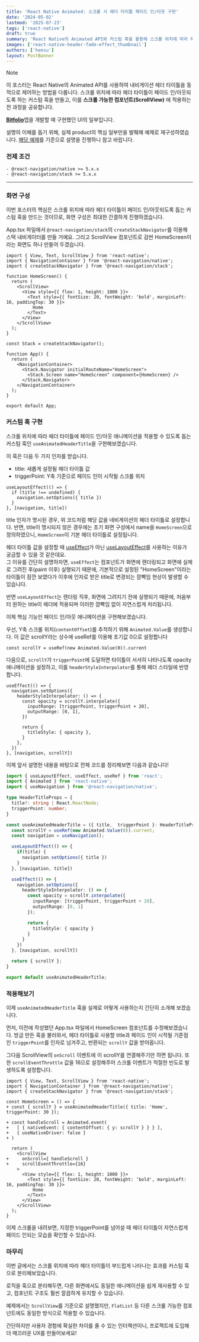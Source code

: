 ```yaml
---
title: 'React Native Animated: 스크롤 시 헤더 타이틀 페이드 인/아웃 구현'
date: '2024-05-02'
lastmod: '2025-07-23'
tags: ['react-native']
draft: true
summary: 'React Native의 Animated API와 커스텀 훅을 활용해 스크롤 위치에 따라 헤더 타이틀을 자연스럽게 페이드 인/아웃시키는 방법을 다룹니다.'
images: ['react-native-header-fade-effect_thumbnail']
authors: ['heesu']
layout: PostBanner
---
```


> [!NOTE]
> 이 포스터는 React Native의 Animated API를 사용하여 내비게이션 헤더 타이틀을 동적으로 제어하는 방법을 다룹니다.
> 스크롤 위치에 따라 헤더 타이틀이 페이드 인/아웃되도록 하는 커스텀 훅을 만들고, 이를 **스크롤 가능한 컴포넌트(ScrollView)** 에 적용하는 전 과정을 공유합니다.

[**Bitfolio**](https://github.com/dqdq4197/BitFolio-app)앱을 개발할 때 구현했던 UI의 일부입니다.

설명의 이해를 돕기 위해, 실제 product의 핵심 일부만을 발췌해 예제로 재구성하였습니다. [해당 예제](https://snack.expo.dev/@heesuio/configuring-the-header-bar-%7C-react-navigation)를 기준으로 설명을 진행하니 참고 바랍니다.

### 전제 조건

```text
- @react-navigation/native >= 5.x.x
- @react-navigation/stack >= 5.x.x
```

---

### 화면 구성

이번 포스터의 핵심은 스크롤 위치에 따라 헤더 타이틀이 페이드 인/아웃되도록 돕는 커스텀 훅을 만드는 것이므로, 화면 구성은 최대한 간결하게 진행하겠습니다.

App.tsx 파일에서 `@react-navigation/stack`의 `createStackNavigator`를 이용해 스택 내비게이터를 만들 거예요. 그리고 ScrollView 컴포넌트로 감싼 HomeScreen이라는 화면도 하나 만들어 두겠습니다.

```tsx:App.tsx
import { View, Text, ScrollView } from 'react-native';
import { NavigationContainer } from '@react-navigation/native';
import { createStackNavigator } from '@react-navigation/stack';

function HomeScreen() {
  return (
    <ScrollView>
      <View style={{ flex: 1, height: 1000 }}>
        <Text style={{ fontSize: 20, fontWeight: 'bold', marginLeft: 16, paddingTop: 30 }}>
          Home
        </Text>
      </View>
    </ScrollView>
  );
}

const Stack = createStackNavigator();

function App() {
  return (
    <NavigationContainer>
      <Stack.Navigator initialRouteName="HomeScreen">
        <Stack.Screen name="HomeScreen" component={HomeScreen} />
      </Stack.Navigator>
    </NavigationContainer>
  );
}

export default App;
```

### 커스텀 훅 구현

스크롤 위치에 따라 헤더 타이틀에 페이드 인/아웃 애니메이션을 적용할 수 있도록 돕는 커스텀 훅인 `useAnimatedHeaderTitle`을 구현해보겠습니다.

이 훅은 다음 두 가지 인자를 받습니다.

- title: 새롭게 설정될 헤더 타이틀 값
- triggerPoint: Y축 기준으로 페이드 인이 시작될 스크롤 위치

```tsx
useLayoutEffect(() => {
  if (title !== undefined) {
    navigation.setOptions({ title })
  }
}, [navigation, title])
```

title 인자가 명시된 경우, 위 코드처럼 해당 값을 네비게이션의 헤더 타이틀로 설정합니다.
반면, title이 명시되지 않은 경우에는 초기 화면 구성에서 name을 `HomeScreen`으로 정의하였으니, `HomeScreen`이 기본 헤더 타이틀로 설정됩니다.

헤더 타이틀 값을 설정할 때 [useEffect](https://react.dev/reference/react/useEffect)가 아닌 [useLayoutEffect](https://react.dev/reference/react/useLayoutEffect)를 사용하는 이유가 궁금할 수 있을 것 같은데요.\
그 이유를 간단히 설명하자면, `useEffect`는 컴포넌트가 화면에 렌더링되고 화면에 실제로 그려진 후(paint 이후) 실행되기 때문에, 기본적으로 설정된 "HomeScreen"이라는 타이틀이 잠깐 보였다가 이후에 인자로 받은 title로 변경되는 깜빡임 현상이 발생할 수 있습니다.

반면 `useLayoutEffect`는 렌더링 직후, 화면에 그려지기 전에 실행되기 때문에, 처음부터 원하는 title이 헤더에 적용되며 이러한 깜빡임 없이 자연스럽게 처리됩니다.

이제 핵심 기능인 페이드 인/아웃 애니메이션을 구현해보겠습니다.

우선, Y축 스크롤 위치(`contentOffset`)를 추적하기 위해 `Animated.Value`를 생성합니다. 이 값은 scrollY라는 상수에 useRef를 이용해 초기값 0으로 설정합니다

```tsx
const scrollY = useRef(new Animated.Value(0)).current
```

다음으로, `scrollY`가 `triggerPoint`에 도달하면 타이틀이 서서히 나타나도록 opacity 애니메이션을 설정하고, 이를 `headerStyleInterpolator`를 통해 헤더 스타일에 반영합니다.

```tsx
useEffect(() => {
  navigation.setOptions({
    headerStyleInterpolator: () => {
      const opacity = scrollY.interpolate({
        inputRange: [triggerPoint, triggerPoint + 20],
        outputRange: [0, 1],
      })

      return {
        titleStyle: { opacity },
      }
    },
  })
}, [navigation, scrollY])
```

이제 앞서 설명한 내용을 바탕으로 전체 코드를 정리해보면 다음과 같습니다!

```ts:useAnimatedHeaderTitle.ts
import { useLayoutEffect, useEffect, useRef } from 'react';
import { Animated } from 'react-native';
import { useNavigation } from '@react-navigation/native';

type HeaderTitleProps = {
  title?: string | React.ReactNode;
  triggerPoint: number;
}

const useAnimatedHeaderTitle = ({ title,  triggerPoint }: HeaderTitleProps) => {
  const scrollY = useRef(new Animated.Value(0)).current;
  const navigation = useNavigation();

  useLayoutEffect(() => {
    if(title) {
      navigation.setOptions({ title })
    }
  }, [navigation, title])

  useEffect(() => {
    navigation.setOptions({
      headerStyleInterpolator: () => {
        const opacity = scrollY.interpolate({
          inputRange: [triggerPoint, triggerPoint + 20],
          outputRange: [0, 1]
        });

        return {
          titleStyle: { opacity }
        }
      }
    })
  }, [navigation, scrollY])

  return { scrollY };
}

export default useAnimatedHeaderTitle;
```

### 적용해보기

이제 `useAnimatedHeaderTitle` 훅을 실제로 어떻게 사용하는지 간단히 소개해 보겠습니다.

먼저, 이전에 작성했던 App.tsx 파일에서 HomeScreen 컴포넌트를 수정해보겠습니다.
방금 만든 훅을 불러와서, 헤더 타이틀로 사용할 title과 페이드 인이 시작될 기준점인 `triggerPoint`를 인자로 넘겨주고, 반환되는 `scrollY` 값을 받아옵니다.

그다음 ScrollView의 `onScroll` 이벤트에 이 scrollY를 연결해주기만 하면 됩니다.
또한 `scrollEventThrottle` 값을 16으로 설정해주어 스크롤 이벤트가 적절한 빈도로 발생하도록 설정합니다.

```diff-tsx:App.tsx
import { View, Text, ScrollView } from 'react-native';
import { NavigationContainer } from '@react-navigation/native';
import { createStackNavigator } from '@react-navigation/stack';

const HomeScreen = () => {
+ const { scrollY } = useAnimatedHeaderTitle({ title: 'Home', triggerPoint: 30 });

+ const handleScroll = Animated.event(
+   [ { nativeEvent: { contentOffset: { y: scrollY } } } ],
+   { useNativeDriver: false }
+ )

  return (
    <ScrollView
+     onScroll={ handleScroll }
+     scrollEventThrottle={16}
    >
      <View style={{ flex: 1, height: 1000 }}>
        <Text style={{ fontSize: 20, fontWeight: 'bold', marginLeft: 16, paddingTop: 30 }}>
          Home
        </Text>
      </View>
    </ScrollView>
  );
}
```

이제 스크롤을 내려보면, 지정한 triggerPoint를 넘어설 때 헤더 타이틀이 자연스럽게 페이드 인되는 모습을 확인할 수 있습니다.

### 마무리

이번 글에서는 스크롤 위치에 따라 헤더 타이틀이 부드럽게 나타나는 효과를 커스텀 훅으로 분리해보았습니다.

로직을 훅으로 분리해두면, 다른 화면에서도 동일한 애니메이션을 쉽게 재사용할 수 있고, 컴포넌트 구조도 훨씬 깔끔하게 유지할 수 있습니다.

예제에서는 `ScrollView`를 기준으로 설명했지만, `FlatList` 등 다른 스크롤 가능한 컴포넌트에도 동일한 방식으로 적용할 수 있습니다.

간단하지만 사용자 경험에 확실한 차이를 줄 수 있는 인터랙션이니, 프로젝트에 도입해 더 매끄러운 UX를 만들어보세요!
